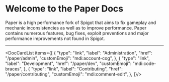 
# Welcome to the Paper Docs

Paper is a high performance fork of Spigot that aims to fix gameplay and
mechanic inconsistencies as well as to improve performance. Paper contains numerous features, bug
fixes, exploit preventions and major performance improvements not found in Spigot.

---

<DocCardList items={[
  {
    "type": "link",
    "label": "Administration",
    "href": "/paper/admin",
    "customEmoji": "mdi:account-cog",
  },
  {
    "type": "link",
    "label": "Development",
    "href": "/paper/dev",
    "customEmoji": "mdi:code-braces",
  },
  {
    "type": "link",
    "label": "Contributing",
    "href": "/paper/contributing",
    "customEmoji": "mdi:comment-edit",
  },
]}/>
